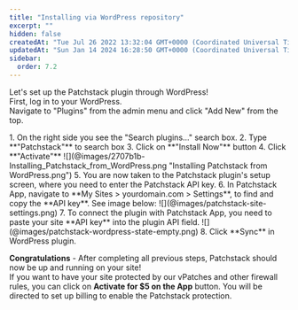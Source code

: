 ```yaml
---
title: "Installing via WordPress repository"
excerpt: ""
hidden: false
createdAt: "Tue Jul 26 2022 13:32:04 GMT+0000 (Coordinated Universal Time)"
updatedAt: "Sun Jan 14 2024 16:28:50 GMT+0000 (Coordinated Universal Time)"
sidebar:
  order: 7.2
---
```



Let's set up the Patchstack plugin through WordPress!  
First, log in to your WordPress.  
Navigate to "Plugins" from the admin menu and click "Add New" from the top.

<Steps>
1. On the right side you see the "Search plugins..." search box.
2. Type **"Patchstack"** to search box
3. Click on **"Install Now"** button
4. Click **"Activate"** ![](@images/2707b1b-Installing_Patchstack_from_WordPress.png "Installing Patchstack from WordPress.png")
5. You are now taken to the Patchstack plugin's setup screen, where you need to enter the Patchstack API key.  
6. In Patchstack App, navigate to **My Sites > yourdomain.com > Settings**, to find and copy the **API key**. See image below: ![](@images/patchstack-site-settings.png)
7. To connect the plugin with Patchstack App, you need to paste your site **API key** into the plugin API field. ![](@images/patchstack-wordpress-state-empty.png)
8. Click **Sync** in WordPress plugin.
</Steps>

**Congratulations** - After completing all previous steps, Patchstack should now be up and running on your site!  
If you want to have your site protected by our vPatches and other firewall rules, you can click on **Activate for $5 on the App** button. You will be directed to set up billing to enable the Patchstack protection.
